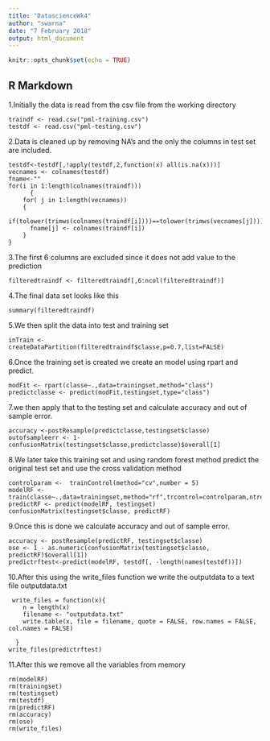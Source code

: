 ---
title: "DatascienceWk4"
author: "swarna"
date: "7 February 2018"
output: html_document
---

```{r setup, include=FALSE}
knitr::opts_chunk$set(echo = TRUE)
```

## R Markdown
1.Initially the data is read from the csv file from the working directory
```
traindf <- read.csv("pml-training.csv")
testdf <- read.csv("pml-testing.csv")
```
2.Data is cleaned up by removing NA's and the only the columns in test set are included.
```
testdf<-testdf[,!apply(testdf,2,function(x) all(is.na(x)))]
vecnames <- colnames(testdf)
fname<-""
for(i in 1:length(colnames(traindf)))
      {
    for( j in 1:length(vecnames))
    {
    if(tolower(trimws(colnames(traindf[i])))==tolower(trimws(vecnames[j])))
      fname[j] <- colnames(traindf[i])
    }
}
```
3.The first 6 columns are excluded since it does not add value to the prediction
```
filteredtraindf <- filteredtraindf[,6:ncol(filteredtraindf)]
```
4.The final data set looks like this
```
summary(filteredtraindf)
```
5.We then split the data into test and training set
```
inTrain <- createDataPartition(filteredtraindf$classe,p=0.7,list=FALSE)
```
6.Once the training set is created we create an model using rpart and predict.
```
modFit <- rpart(classe~.,data=trainingset,method="class")
predictclasse <- predict(modFit,testingset,type="class")
```
7.we then apply that to the testing set and calculate accuracy and out of sample error.
```
accuracy <-postResample(predictclasse,testingset$classe)
outofsampleerr <- 1- confusionMatrix(testingset$classe,predictclasse)$overall[1]
```
8.We later take this training set and using random forest method predict the original test set and use the cross validation method
```
controlparam <-  trainControl(method="cv",number = 5)
modelRF <- train(classe~.,data=trainingset,method="rf",trcontrol=controlparam,ntree=250)
predictRF <- predict(modelRF, testingset)
confusionMatrix(testingset$classe, predictRF)
```
9.Once this is done we calculate accuracy and out of sample error.
```
accuracy <- postResample(predictRF, testingset$classe)
ose <- 1 - as.numeric(confusionMatrix(testingset$classe, predictRF)$overall[1])
predictrftest<-predict(modelRF, testdf[, -length(names(testdf))])
```
10.After this using the write_files function we write the outputdata to a text file outputdata.txt

```
 write_files = function(x){
    n = length(x)
    filename <- "outputdata.txt"
    write.table(x, file = filename, quote = FALSE, row.names = FALSE, col.names = FALSE)

  }
write_files(predictrftest)
```
11.After this we remove all the variables from memory
```
rm(modelRF)
rm(trainingset)
rm(testingset)
rm(testdf)
rm(predictRF)
rm(accuracy)
rm(ose)
rm(write_files)
```
